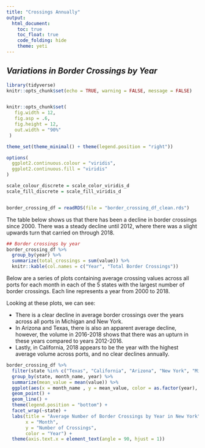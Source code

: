 ```yaml
---
title: "Crossings Annually"
output: 
  html_document:
    toc: true
    toc_float: true
    code_folding: hide
    theme: yeti
---
```


## *Variations in Border Crossings by Year*

```r
library(tidyverse)
knitr::opts_chunk$set(echo = TRUE, warning = FALSE, message = FALSE)


knitr::opts_chunk$set(
   fig.width = 12,
   fig.asp = .6,
   fig.height = 12,
   out.width = "90%"
 )

theme_set(theme_minimal() + theme(legend.position = "right"))

options(
  ggplot2.continuous.colour = "viridis",
  ggplot2.continuous.fill = "viridis"
)

scale_colour_discrete = scale_color_viridis_d
scale_fill_discrete = scale_fill_viridis_d


border_crossing_df = readRDS(file = "border_crossing_df_clean.rds")
```


The table below shows us that there has been a decline in border crossings since 2000. There was a steady decline until 2012, where there was a slight upwards turn that carried on through 2018. 

```r
## Border crossings by year
border_crossing_df %>% 
  group_by(year) %>% 
  summarize(total_crossings = sum(value)) %>% 
  knitr::kable(col.names = c("Year", "Total Border Crossings")) 

```

Below are a series of plots containing average crossing values across all ports for each month in each of the 5 states with the largest number of border crossings. Each line represents a year from 2000 to 2018. 

Looking at these plots, we can see: 

*   There is a  clear decline in average border crossings over the years across all ports in Michigan and New York. 
*   In Arizona and Texas, there is also an apparent average decline, however, the volume in 2016-2018 shows that there was an upturn in these years compared to years 2012-2016.
*   Lastly, in California, 2018 appears to be the year with the highest average volume across ports, and no clear declines annually. 

```r
border_crossing_df %>%
  filter(state %in% c("Texas", "California", "Arizona", "New York", "Michigan")) %>%
  group_by(state, month_name, year) %>%  
  summarize(mean_value = mean(value)) %>%
  ggplot(aes(x = month_name , y = mean_value, color = as.factor(year), group = year)) + 
  geom_point() + 
  geom_line() + 
  theme(legend.position = "bottom") + 
  facet_wrap(~state) +
  labs(title = "Average Number of Border Crossings by Year in New York",
       x = "Month", 
       y = "Number of Crossings", 
       color = "Year") +
  theme(axis.text.x = element_text(angle = 90, hjust = 1))

```

 